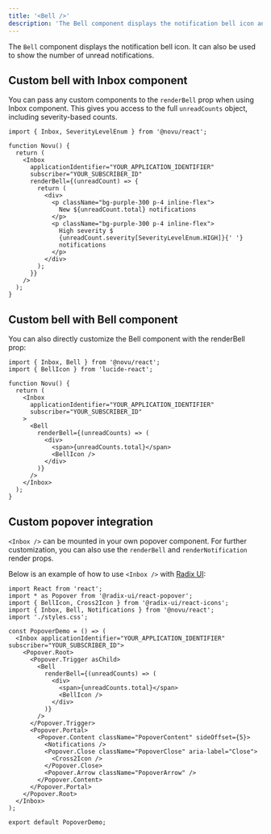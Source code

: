 ```yaml
---
title: '<Bell />'
description: 'The Bell component displays the notification bell icon and unread notification count'
---
```



The `Bell` component displays the notification bell icon. It can also be used to show the number of unread notifications.

## Custom bell with Inbox component

You can pass any custom components to the `renderBell` prop when using Inbox component. This gives you access to the full `unreadCounts` object, including severity-based counts.

```tsx
import { Inbox, SeverityLevelEnum } from '@novu/react';

function Novu() {
  return (
    <Inbox 
      applicationIdentifier="YOUR_APPLICATION_IDENTIFIER" 
      subscriber="YOUR_SUBSCRIBER_ID" 
      renderBell={(unreadCount) => {
        return (
          <div>
            <p className="bg-purple-300 p-4 inline-flex">
              New ${unreadCount.total} notifications
            </p>
            <p className="bg-purple-300 p-4 inline-flex">
              High severity $
              {unreadCount.severity[SeverityLevelEnum.HIGH]}{' '}
              notifications
            </p>
          </div>
        );
      }} 
    />
  );
}
```

## Custom bell with Bell component

You can also directly customize the Bell component with the renderBell prop:

```tsx
import { Inbox, Bell } from '@novu/react';
import { BellIcon } from 'lucide-react';

function Novu() {
  return (
    <Inbox 
      applicationIdentifier="YOUR_APPLICATION_IDENTIFIER" 
      subscriber="YOUR_SUBSCRIBER_ID" 
    >
      <Bell
        renderBell={(unreadCounts) => (
          <div>
            <span>{unreadCounts.total}</span>
            <BellIcon />
          </div>
        )}
      />
    </Inbox>
  );
}
```

## Custom popover integration

`<Inbox />` can be mounted in your own popover component. For further customization, you can also use the `renderBell` and `renderNotification` render props.

Below is an example of how to use `<Inbox />` with [Radix UI](https://www.radix-ui.com/):

```tsx
import React from 'react';
import * as Popover from '@radix-ui/react-popover';
import { BellIcon, Cross2Icon } from '@radix-ui/react-icons';
import { Inbox, Bell, Notifications } from '@novu/react';
import './styles.css';

const PopoverDemo = () => (
  <Inbox applicationIdentifier="YOUR_APPLICATION_IDENTIFIER" subscriber="YOUR_SUBSCRIBER_ID">
    <Popover.Root>
      <Popover.Trigger asChild>
        <Bell
          renderBell={(unreadCounts) => (
            <div>
              <span>{unreadCounts.total}</span>
              <BellIcon />
            </div>
          )}
        />
      </Popover.Trigger>
      <Popover.Portal>
        <Popover.Content className="PopoverContent" sideOffset={5}>
          <Notifications />
          <Popover.Close className="PopoverClose" aria-label="Close">
            <Cross2Icon />
          </Popover.Close>
          <Popover.Arrow className="PopoverArrow" />
        </Popover.Content>
      </Popover.Portal>
    </Popover.Root>
  </Inbox>
);

export default PopoverDemo;
```
